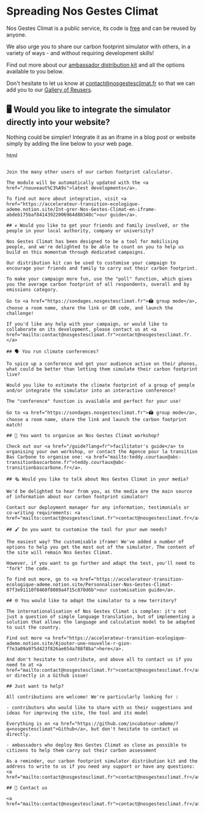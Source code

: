 # Spreading Nos Gestes Climat

Nos Gestes Climat is a public service, its code is <a href="/documentation">free</a> and can be reused by anyone.

We also urge you to share our carbon footprint simulator with others, in a variety of ways - and without requiring development skills!

Find out more about our <a href="/NGC_Kit.diffusion.zip">ambassador distribution kit</a> and all the options available to you below.

Don't hesitate to let us know at <a href="mailto:contact@nosgestesclimat.fr">contact@nosgestesclimat.fr</a> so that we can add you to our <a href="/ambassadeurs">Gallery of Reusers</a>.

## 🖥️ Would you like to integrate the simulator directly into your website?

Nothing could be simpler! Integrate it as an iframe in a blog post or website simply by adding the line below to your web page.

html

<script
  id="nosgestesclimat"
  src="https://nosgestesclimat.fr/iframe.js"></script>

```

Join the many other users of our carbon footprint calculator.

The module will be automatically updated with the <a href="/nouveaut%C3%A9s">latest developments</a>.

To find out more about integration, visit <a href="https://accelerateur-transition-ecologique-ademe.notion.site/Int-grer-Nos-Gestes-Climat-en-iframe-abdeb175baf84143922006964d80348c">our guide</a>.

## ✊ Would you like to get your friends and family involved, or the people in your local authority, company or university?

Nos Gestes Climat has been designed to be a tool for mobilising people, and we're delighted to be able to count on you to help us build on this momentum through dedicated campaigns.

Our distribution kit can be used to customise your campaign to encourage your friends and family to carry out their carbon footprint.

To make your campaign more fun, use the "poll" function, which gives you the average carbon footprint of all respondents, overall and by emissions category.

Go to <a href="https://sondages.nosgestesclimat.fr">🏟️ group mode</a>, choose a room name, share the link or QR code, and launch the challenge!

If you'd like any help with your campaign, or would like to collaborate on its development, please contact us at <a href="mailto:contact@nosgestesclimat.fr">contact@nosgestesclimat.fr.</a>

## 🗣️ You run climate conferences?

To spice up a conference and get your audience active on their phones, what could be better than letting them simulate their carbon footprint live?

Would you like to estimate the climate footprint of a group of people and/or integrate the simulator into an interactive conference?

The "conference" function is available and perfect for your use!

Go to <a href="https://sondages.nosgestesclimat.fr">🏟️ group mode</a>, choose a room name, share the link and launch the carbon footprint match!

## 👥 You want to organise an Nos Gestes Climat workshop?

Check out our <a href="/guide?lang=fr">facilitator's guide</a> to organising your own workshop, or contact the Agence pour la transition Bas Carbone to organise one: <a href="mailto:teddy.courtaux@abc-transitionbascarbone.fr">teddy.courtaux@abc-transitionbascarbone.fr</a>.

## 🗞️ Would you like to talk about Nos Gestes Climat in your media?

We'd be delighted to hear from you, as the media are the main source of information about our carbon footprint simulator!

Contact our deployment manager for any information, testimonials or co-writing requirements: <a href="mailto:contact@nosgestesclimat.fr">contact@nosgestesclimat.fr</a>

## 🖌️ Do you want to customise the tool for your own needs?

The easiest way? The customisable iframe! We've added a number of options to help you get the most out of the simulator. The content of the site will remain Nos Gestes Climat.

However, if you want to go further and adapt the test, you'll need to "fork" the code.

To find out more, go to <a href="https://accelerateur-transition-ecologique-ademe.notion.site/Personnaliser-Nos-Gestes-Climat-87f3e91110f8460f8089a4f15c870d6b">our customisation guide</a>.

## 🌐 You would like to adapt the simulator to a new territory?

The internationalisation of Nos Gestes Climat is complex: it's not just a question of simple language translation, but of implementing a solution that allows the language and calculation model to be adapted to suit the country.

Find out more <a href="https://accelerateur-transition-ecologique-ademe.notion.site/Ajouter-une-nouvelle-r-gion-f7e3a09a975d423f826ae654a788f8ba">here</a>.

And don't hesitate to contribute, and above all to contact us if you need to at <a href="mailto:contact@nosgestesclimat.fr">contact@nosgestesclimat.fr</a> or directly in a Github issue!

## Just want to help?

All contributions are welcome! We're particularly looking for :

- contributors who would like to share with us their suggestions and ideas for improving the site, the tool and its model

Everything is on <a href="https://github.com/incubateur-ademe/?q=nosgestesclimat">Github</a>, but don't hesitate to contact us directly.

- ambassadors who deploy Nos Gestes Climat as close as possible to citizens to help them carry out their carbon assessment

As a reminder, our carbon footprint simulator distribution kit and the address to write to us if you need any support or have any questions: <a href="mailto:contact@nosgestesclimat.fr">contact@nosgestesclimat.fr</a>.

## 💌 Contact us

<a href="mailto:contact@nosgestesclimat.fr">contact@nosgestesclimat.fr</a>
